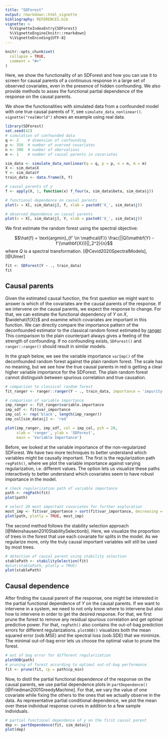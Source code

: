 ```yaml
---
title: "SDForest"
output: rmarkdown::html_vignette
bibliography: REFERENCES.bib
vignette: >
  %\VignetteIndexEntry{SDForest}
  %\VignetteEngine{knitr::rmarkdown}
  %\VignetteEncoding{UTF-8}
---
```


```r
knitr::opts_chunk$set(
  collapse = TRUE,
  comment = "#>"
)
```

Here, we show the functionality of an SDForest and how you can use it to screen for causal parents of a continuous response in a large set of observed covariates, even in the presence of hidden confounding. We also provide methods to asses the functional partial dependence of the response on the causal parents.

We show the functionalities with simulated data from a confounded model with one true causal parents of $Y$, see `simulate_data_nonlinear()`. `vignette("realWorld")` shows an example using real data.

```r
library(SDForest)
set.seed(42)
# simulation of confounded data
q <- 2    # dimension of confounding
p <- 350  # number of overved covariates
n <- 300  # number of obervations
m <- 1    # number of causal parents in covariates

sim_data <- simulate_data_nonlinear(q = q, p = p, n = n, m = m)
X <- sim_data$X
Y <- sim_data$Y
train_data <- data.frame(X, Y)

# causal parents of y
f <- apply(X, 1, function(x) f_four(x, sim_data$beta, sim_data$j))

# functional dependence on causal parents
plot(x = X[, sim_data$j], f, xlab = paste0('X_', sim_data$j))
```
```r
# observed dependence on causal parents
plot(x = X[, sim_data$j], Y, xlab = paste0('X_', sim_data$j))
```

We first estimate the random forest using the spectral objective:

$$\hat{f} = \text{argmin}_{f' \in \mathcal{F}} \frac{||Q(\mathbf{Y} - f'(\mathbf{X}))||_2^2}{n}$$
where $Q$ is a spectral transformation. [@Cevid2020SpectralModels], [@Ulmer]

```r
fit <- SDForest(Y ~ ., train_data)
fit
```

## Causal parents

Given the estimated causal function, the first question we might want to answer is which of the covariates are the causal parents of the response. If we intervene on the causal parents, we expect the response to change. For that, we can estimate the functional dependency of $Y$ on $X$, $\widehat{f(X)}$ and examine which covariates are important in this function. We can directly compare the importance pattern of the deconfounded estimator to the classical random forest estimated by [ranger](https://imbs-hl.github.io/ranger/). This comparison to the plain counterpart always gives a feeling of the strength of confounding. If no confounding exists, `SDForest()` and `ranger::ranger()` should result in similar models.

In the graph below, we see the variable importance `varImp()` of the deconfounded random forest against the plain random forest. The scale has no meaning, but we see how the true causal parents in red is getting a clear higher variable importance for the SDForest. The plain random forest cannot distinguish between spurious correlation and true causation.

```r
# comparison to classical random forest
fit_ranger <- ranger::ranger(Y ~ ., train_data, importance = 'impurity')

# comparison of variable importance
imp_ranger <- fit_ranger$variable.importance
imp_sdf <- fit$var_importance
imp_col <- rep('black', length(imp_ranger))
imp_col[sim_data$j] <- 'red'

plot(imp_ranger, imp_sdf, col = imp_col, pch = 20,
     xlab = 'ranger', ylab = 'SDForest', 
     main = 'Variable Importance')
```

Before, we looked at the variable importance of the non-regularized SDForest. We have two more techniques to better understand which variables might be causally important. The first is the regularization path `regPath()`, where we plot the variable importance against varying regularization, i.e. different \code{cp} values. The option \code{plotly = TRUE} lets us visualize these paths interactively to better understand which covariates seem to have robust importance in the model.

```r
# check regularization path of variable importance
path <- regPath(fit)
plot(path)

# select 20 most important covariates for further exploration
most_imp <- fit$var_importance > sort(fit$var_importance, decreasing = TRUE)[20]
plot(path, plotly = TRUE, most_imp)
```

The second method follows the stability selection approach [@Meinshausen2010StabilitySelectionb]. Here, we visualize the proportion of trees in the forest that use each covariate for splits in the model. As we regularize more, only the truly causal important variables will still be used by most trees.

```r
# detection of causal parent using stability selection
stablePath <- stabilitySelection(fit)
#plot(stablePath, plotly = TRUE)
plot(stablePath)
```

## Causal dependence

After finding the causal parent of the response, one might be interested in the partial functional dependence of $Y$ on the causal parents. If we want to intervene in a system, we need to not only know where to intervene but also how to intervene in order to get the desired response. For that, we first prune the forest to remove any residual spurious correlation and get optimal predictive power. For that, `regPath()` also contains the out-of-bag prediction errors for different regularizations. `plotOOB()` visualizes both the mean squared error (oob.MSE) and the spectral loss (oob.SDE) that we minimize. The minimal out-of-bag error lets us choose the optimal \code{cp} value to prune the forest.

```r
# out of bag error for different regularization
plotOOB(path)
# pruning of forest according to optimal out-of-bag performance
fit <- prune(fit, cp = path$cp_min)
```

Now, to distil the partial functional dependence of the response on the causal parents, we use partial dependence plots in `partDependence()` [@Friedman2001GreedyMachine]. For that, we vary the value of one covariate while fixing the others to the ones that we actually observe in the data. As representative partial conditional dependence, we plot the mean over these individual response curves in addition to a few sample individuals.

```r
# partial functional dependence of y on the first causal parent
dep <- partDependence(fit, sim_data$j)
plot(dep)
```
